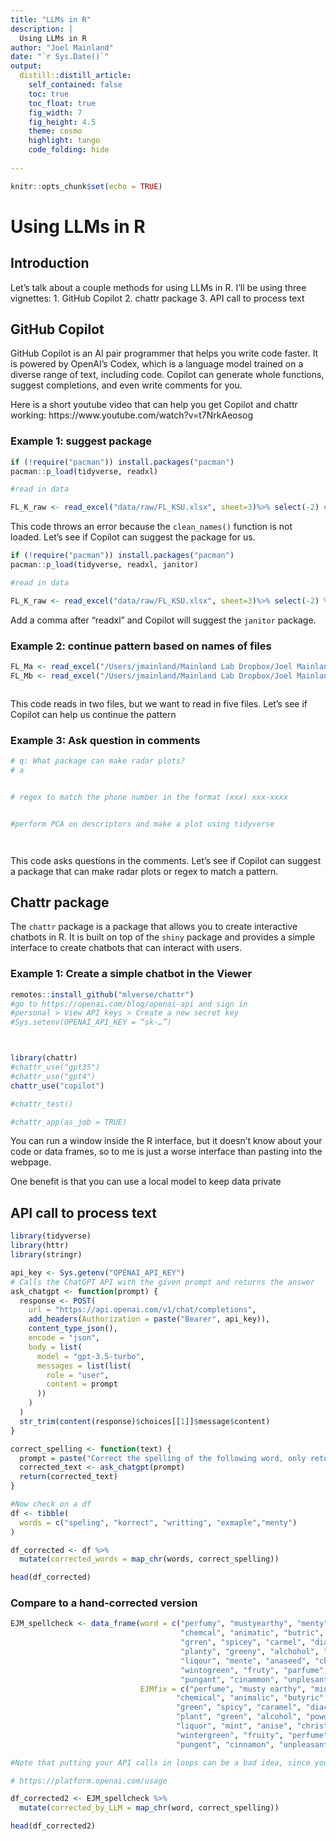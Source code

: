 ```yaml
---
title: "LLMs in R"
description: |
  Using LLMs in R
author: "Joel Mainland"
date: "`r Sys.Date()`"
output:
  distill::distill_article:
    self_contained: false
    toc: true
    toc_float: true
    fig_width: 7
    fig_height: 4.5
    theme: cosmo
    highlight: tango
    code_folding: hide
  
---
```


```r
knitr::opts_chunk$set(echo = TRUE)
```

# Using LLMs in R

## Introduction

Let's talk about a couple methods for using LLMs in R. I'll be using three vignettes:
1. GitHub Copilot
2. chattr package
3. API call to process text

## GitHub Copilot

GitHub Copilot is an AI pair programmer that helps you write code faster. It is powered by OpenAI's Codex, which is a language model trained on a diverse range of text, including code. Copilot can generate whole functions, suggest completions, and even write comments for you.

Here is a short youtube video that can help you get Copilot and chattr working:
https://www.youtube.com/watch?v=t7NrkAeosog

### Example 1: suggest package
```r
if (!require("pacman")) install.packages("pacman")
pacman::p_load(tidyverse, readxl)

#read in data

FL_K_raw <- read_excel("data/raw/FL_KSU.xlsx", sheet=3)%>% select(-2) # %>% clean_names()

```

This code throws an error because the `clean_names()` function is not loaded. Let's see if Copilot can suggest the package for us.

```r
if (!require("pacman")) install.packages("pacman")
pacman::p_load(tidyverse, readxl, janitor)

#read in data

FL_K_raw <- read_excel("data/raw/FL_KSU.xlsx", sheet=3)%>% select(-2) %>% clean_names()
```

Add a comma after "readxl" and Copilot will suggest the `janitor` package.



### Example 2: continue pattern based on names of files
```r

FL_Ma <- read_excel("/Users/jmainland/Mainland Lab Dropbox/Joel Mainland/AROMA methods paper/data/raw/FL_monell_A.xlsx", sheet = 3) 
FL_Mb <- read_excel("/Users/jmainland/Mainland Lab Dropbox/Joel Mainland/AROMA methods paper/data/raw/FL_monell_B.xlsx", sheet = 3) 



```

This code reads in two files, but we want to read in five files. Let's see if Copilot can help us continue the pattern

### Example 3: Ask question in comments
```r

# q: What package can make radar plots?
# a


# regex to match the phone number in the format (xxx) xxx-xxxx


#perform PCA on descriptors and make a plot using tidyverse




```

This code asks questions in the comments. Let's see if Copilot can suggest a package that can make radar plots or regex to match a pattern.

## Chattr package

The `chattr` package is a package that allows you to create interactive chatbots in R. It is built on top of the `shiny` package and provides a simple interface to create chatbots that can interact with users.

### Example 1: Create a simple chatbot in the Viewer
```r
remotes::install_github("mlverse/chattr")
#go to https://openai.com/blog/openai-api and sign in
#personal > View API keys > Create a new secret key
#Sys.setenv(OPENAI_API_KEY = “sk-…”)



library(chattr)
#chattr_use("gpt35")
#chattr_use("gpt4")
chattr_use("copilot")

#chattr_test()

#chattr_app(as_job = TRUE)

```

You can run a window inside the R interface, but it doesn’t know about your code or data frames, so to me is just a worse interface than pasting into the webpage.

One benefit is that you can use a local model to keep data private

## API call to process text

```r
library(tidyverse)
library(httr)
library(stringr)

api_key <- Sys.getenv("OPENAI_API_KEY")
# Calls the ChatGPT API with the given prompt and returns the answer
ask_chatgpt <- function(prompt) {
  response <- POST(
    url = "https://api.openai.com/v1/chat/completions", 
    add_headers(Authorization = paste("Bearer", api_key)),
    content_type_json(),
    encode = "json",
    body = list(
      model = "gpt-3.5-turbo",
      messages = list(list(
        role = "user", 
        content = prompt
      ))
    )
  )
  str_trim(content(response)$choices[[1]]$message$content)
}

correct_spelling <- function(text) {
  prompt = paste("Correct the spelling of the following word, only returning the corrected word itself. All words refer to smells, so correct to a word that might be used to describe an odor or desribe a chemical:", text)
  corrected_text <- ask_chatgpt(prompt)
  return(corrected_text)
}

#Now check on a df
df <- tibble(
  words = c("speling", "korrect", "writting", "exmaple","menty")
)

df_corrected <- df %>%
  mutate(corrected_words = map_chr(words, correct_spelling))

head(df_corrected)
```

### Compare to a hand-corrected version
```r
EJM_spellcheck <- data_frame(word = c("perfumy", "mustyearthy", "menty", "buteric", "sulpher", "cinnamons", "vanallyn", 
                                      "chemcal", "animatic", "butric", "chloine", "chorine", "searmint", "medicnal", "tanic", 
                                      "grren", "spicey", "carmel", "diasiteal", "carmalized", "aromatica", "antaseptic",
                                      "planty", "greeny", "alchohol", "pwder", "friuty", "sweey", "greenage", "acidiic", "saopy",
                                      "liqour", "mente", "anaseed", "chrismas", "seasfood", "strng", "unplesent", "sublte", "moutwash",
                                      "wintogreen", "fruty", "parfume", "vegatable", "overriped", "citronellaish", "sauekruat", "oinion",
                                      "pungant", "cinammon", "unplesant", "anticeptic"),
                             EJMfix = c("perfume", "musty earthy", "mint", "butyric", "sulphur", "cinnamon", "vanillin", 
                                     "chemical", "animalic", "butyric", "chlorine", "chlorine", "spearmint", "medicinal", "tannic", 
                                     "green", "spicy", "caramel", "diacetyl", "caramelized", "aromatic", "antiseptic",
                                     "plant", "green", "alcohol", "powder", "fruity", "sweet", "green", "acidic", "soapy",
                                     "liquor", "mint", "anise", "christmas", "seafood", "strong", "unpleasent", "subtle", "mouhtwash",
                                     "wintergreen", "fruity", "perfume", "vegetable", "overripe", "citronella", "sauerkraut", "onion",
                                     "pungent", "cinnamon", "unpleasant", "antiseptic"))

#Note that putting your API calls in loops can be a bad idea, since you are spending money on each call. That said, the API is pretty cheap.

# https://platform.openai.com/usage

df_corrected2 <- EJM_spellcheck %>%
  mutate(corrected_by_LLM = map_chr(word, correct_spelling))

head(df_corrected2)

```
